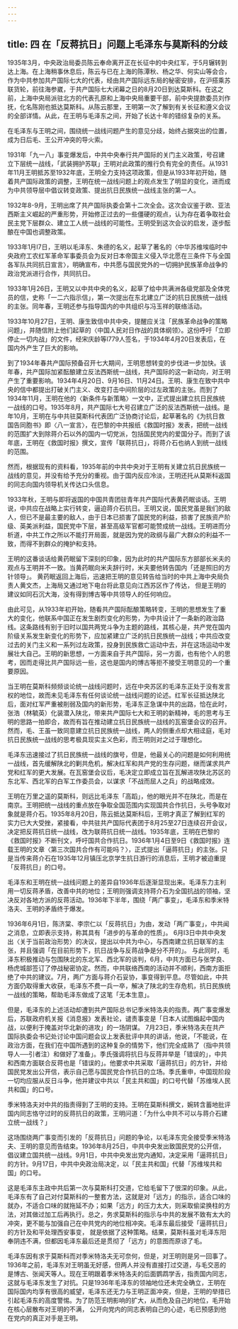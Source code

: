 ```yaml
---
---
---
```

title: 四  在「反蒋抗日」问题上毛泽东与莫斯科的分歧
---

1935年3月，中央政治局委员陈云奉命离开正在长征中的中央红军，于5月辗转到达上海。在上海稍事休息后，陈云与已在上海的陈潭秋、杨之华、何实山等会合，作为中共参加共产国际七大的代表，经由共产国际远东局的秘密安排，在沪搭乘苏联货轮，前往海参崴，于共产国际七大闭幕之日的8月20日到达莫斯科。在这之前，上海中央局派驻北方的代表孔原和上海中央局重要干部，前中央提款委员刘作抚，化名陈刚也抵达莫斯科。从陈云那里，王明第一次了解到有关长征和遵义会议的全部详情。从此，在王明与毛泽东之间，开始了长达十年的错综复杂的关系。

在毛泽东与王明之间，围绕统一战线问题产生的意见分歧，始终占据突出的位置，成为日后毛、王公开冲突的导火索。

1931年「九一八」事变爆发后，中共中央奉行共产国际的关门主义政策，号召建立下层统一战线，「武装拥护苏联」王明对此政策的推行负有完全的责任。从1931年11月王明抵苏至1932年底，王明全力支持这项政策，但是从1933年初开始，随着共产国际政策的调整，王明在统一战线问题上的观点发生了明显的变化，进而成为中共领导层中倡议转变政策、提出抗日民族统一战线主张的第一人。

1932年8-9月，王明出席了共产国际执委会第十二次全会。这次会议鉴于欧、亚法西斯主义崛起的严重形势，开始修正过去的一些僵硬的观点，认为存在着争取社会民主党下层群众、建立工人统一战线的可能性。王明受到这次会议的启发，逐步酝酿在中国也调整政策。

1933年1月I7日，王明以毛泽东、朱德的名义，起草了著名的〈中华苏维埃临时中央政府工农红军革命军事委员会为反对日本帝国主义侵入华北愿在三条件下与全国各军队共同抗日宣言〉，明确宣布，中共愿与国民党外的一切拥护民族革命战争的政治党派进行合作，共同抗日。

1933年1月26日，王明又以中共中央的名义，起草了给中共满洲各级党部及全体党员的信，史称「一二六指示信」，第一次提出在东北建立广泛的抗日民族统一战线的主张。同年春，王明还参与指导国内的中共组织与冯玉祥的联络活动。

1933年10月27日，王明、康生致信中共中央，提醒应关注「民族革命战争的策略问题」，并随信附上他们起草的〈中国人民对日作战的具体纲领〉。这份呼吁「立即停止一切内战」的文件，经宋庆龄等l779人签名，于1934年4月20日发表后，在国内外产生了巨大的影响。

到了1934年春共产国际预备召开七大期间，王明思想转变的步伐进一步加快。该年春，共产国际加紧酝酿建立反法西斯统一战线，共产国际的这一新动向，对王明产生了重要影响。1934年4月20日、9月16日、11月24日。王明、康生在致中共中央的信中都提出打破关门主义、改变打击中间阶层的过左政策的主张。而到了1934年11月，王明在他的〈新条件与新策略〉一文中，正式提出建立抗日民族统一战线的口号。1935年8月，共产国际七大号召建立广泛的反法西斯统一战线。是年10月，王明在与中共驻莫斯科代表团广泛协商讨论后，起草著名的《为抗日救国告同胞书》即〈八一宣言〉，在巴黎的中共报纸《救国时报》发表，把统一战线的范围扩大到除蒋介石以外的国内一切党派，包括国民党内的爱国分子。而到了该年底，王明在《救国时报》撰文，宣传「联蒋抗日」，将蒋介石也纳人到统一战线的范围。

然而，根据现有的资料看，1935年前的中共中央对于王明有关建立抗日民族统一战线的意见，并没有给予充分的重视。由于国内反应冷淡，王明还托从莫斯科返国的同志向国内领导机关传达口头信息。

1933年秋，王明与即将返国的中国共青团驻青年共产国际代表黄药眠谈话。王明说，中共应在战略上实行转变，逼迫蒋介石抗日。王明又说，国民党虽是我们的敌人，但已不是最主要的敌人，由于日本已损害了国民党的利益，损害了民族资产阶级、英美派利益，国民党中下层，甚至高级军官都可能赞成统一战线。王明进而分析道，中共工作之所以不能打开局面，就是因为党的政纲与最广大群众的利益不一致，而得不到群众的掩护和支持。 

王明的这番谈话给黄药眠留下深刻的印象，因为此时的共产国际东方部部长米夫的观点与王明并不一致。当黄药眠向米夫辞行时，米夫要他转告国内「还是照旧的方针领导」。 黄药眠返回上海后，迅速把王明的意见转告给当时的中共上海中央局负责人黄文杰，上海局又通过地下电台将此意见向江西苏区作了传达， 但是王明的建议如同石沉大海，没有得到博古等中共领导人的任何响应。

由此可见，从1933年初开始，随看共产国际酝酿策略转变，王明的思想发生了重大的变化，他联系中国正在发生剧烈变化的形势，为中共设计了一条新的政治路线。这条路线有别于旧时以国共两党斗争为主题的路线，其核心是，共产党在国内阶级关系发生新变化的形势下，应加紧建立广泛的抗日民族统一战线；中共应改变过去的关门主义和一系列过左政策，投身到民族救亡运动中去，并在这场运动中发展壮大自己。王明的新思想，一方面来自于共产国际，另一方面，也有他个人的思考，因而走得比共产国际远一些，这也是国内的博古等拒不接受王明意见的一个重要原因。

当王明在莫斯科频频谈论统一战线问题时，远在中央苏区的毛泽东正处于没有发言权的地位，故而未见毛泽东有任何谈论统一战线问题的论述。红军长征抵达陕北后，面对红军严重被削弱及国内的新形势，毛泽东正急谋中共的出路，恰在此时，张浩（林毓英）化装潜入陕北，带来共产国际七大和王明的新精神，毛的思考与王明的思路一拍即合，故而有旨在推动建立抗日民族统一战线的瓦窑堡会议的召开。然而，毛、王虽一致同意建立抗日民族统一战线，两人的侧重点却大相迳庭，毛对抗日民族统一战线的思考极具现实主义色彩，而王明则对之过于理想化。

毛泽东迅速接过了抗日民族统一战线的旗号，但是，他最关心的问题是如何利用统一战线，首先缓解陕北的剿共危机，解决红军和共产党的生存问题，继而谋求共产党和红军的更大发展。在瓦窑堡会议后，毛决定立即成立旨在瓦解进攻陕北苏区的东北军、西北军的白军工作委员会，以谋求「不战而屈人之兵」的战略成效。

王明在万里之遥的莫斯科，则远比毛泽东「高蹈」，他的眼光并不在陕北，而是在南京。王明把统一战线的重点放在争取全国范围内实现国共合作抗日，头号争取对象就是蒋介石。1935年8月20日，陈云抵达莫斯科后，王明才真正了解到红军的实力已大大受挫，紧接看，中共驻共产国际代表团于8月25至27日连续召开会议，决定把反蒋抗日统一战线，改为联蒋抗日统一战线。1935年底，王明在巴黎的《救国时报》不断刊文，呼吁国共合作抗日。1936年1月4日至9日《救国时报》连载王明的文章〈第三次国共合作有可能吗？〉，正式提出「逼蒋抗日」的主张。只是当传来蒋介石在1935年12月镇压北京学生抗日游行的消息后，王明才被迫重提「反蒋抗日」的口号。

毛泽东和王明在统一战线问题上的差异自1936年后逐渐显现出来。毛泽东力主利用一切反蒋矛盾，改善中共的地位；王明则强调支持蒋介石为全国抗战的领袖，坚决反对各地方派的反蒋活动。1936年下半年，围绕「两广事变」，毛泽东和季米特洛夫、王明的矛盾终于爆发。

1936年6月1日，陈济棠、李宗仁以「反蒋抗日」为由，发动「两广事变」，中共闻之消息，立即表示支持，称其具有「进步的与革命的性质」。 6月I3日中共中央发出〈关于当前政治形势〉的决议，提出以中共为中心，与西南建立抗日联军的主张，并且强调「在目前形势下，抗日战争与反蒋战争是分不开的」。 与此同时，毛泽东积极推动与包围陕北的东北军、西北军的谈判，6月，中共方面已与张学良、杨虎城部签订了停战秘密协定。然而，中共联络西南的活动并不顺利，西南方面拒绝了中共的建议。7月，两广方面与蒋介石妥协，事变得到平息。尽管如此，中共方面仍取得重大收获，毛泽东不费一兵一卒，解决了陕北的生存危机，抗日民族统一战线的策略，帮助毛泽东做成了这笔「无本生意」。

但是，毛泽东的上述活动却遭到共产国际总书记季米特洛夫的指责。两广事变爆发后，苏联政府机关报《消息报》发表社论，谴责事变是「日本人试图煽起中国内战，以便利于掩盖对华北新的进攻」的一场阴谋。 7月23日，季米特洛夫在共产国际执委会书记处讨论中国问题会议上发表批评中共的讲话，他说，「不能说，在政治方面，在我们在中国所遇到的这种复杂的情势下，他们完全成熟了（指中共领导人──引者注）和做好了准备」。季氏强调将抗日与反蒋并举是「错误的」，中共和西南方面联合反蒋也是「错误的」。他要求中共采取「逼蒋抗日」的方针，并给国民党发出公开信，表示自己愿与国民党合作抗日的立场。季氏重申，中国现阶段一切均应服从反日斗争，他并建议中共以「民主共和国」的口号代替「苏维埃人民共和国」的口号。 

季米特洛夫对中共的指责得到了王明的支持。王明在莫斯科撰文，婉转含蓄地批评国内同志恪守过时的反蒋抗日的政策，王明问道：「为什么中共不可以与蒋介石建立统一战线？」  

这场围绕两广事变而引发的「反蒋抗日」问题的争论，以毛泽东完全接受季米特洛夫、王明的意见而告结束。1936年8月25日，中共中央发出致国民党的公开信，倡议建立国共统一战线。9月1日，中共中央发出党内通知，决定采用「逼蒋抗日」的方针。9月17日，中共中央政治局决定，以「民主共和国」代替「苏维埃共和国」的口号。

这是毛泽东主政中共后第一次与莫斯科打交道，它给毛留下了很深的印象。从此，毛泽东有了自己对付莫斯科的一整套方法，这就是对「远方」的指示，适合口味的就办，不适合口味的就拖延不办；如果「远方」的压力太大，则采取偷梁换柱的方法，对其做过加工后再执行。总之，务求莫斯科的指示与中共的发展不致有太大的冲突，更不能与加强自己在中共党内的地位相冲突。毛泽东最后接受「逼蒋抗日」的方针及和平处理西安事变，  就是依据了这种策略。结果，莫斯科虽对毛泽东阳奉阴违不满，但都因毛泽东最后还是贯彻了「远方」的意图而原谅了毛。

毛泽东因有求于莫斯科而对季米特洛夫无可奈何，但是，对王明则是另一回事了。1936年之前，毛泽东对王明虽无好感，但两人并没有直接打过交道，与毛交恶的是博古、张闻天等人。现在王明跟着季米特洛夫的后面鹦鹉学舌，指责国内同志，这就与毛泽东发生了对抗。只是1936年毛泽东的领袖地位还未完全确立，王明在国际国内均享有很高的威望，毛泽东还无力与王明正面冲突，但是，王明的举措已引起毛泽东的高度警惕。为了防范王明影响的扩大，从而危及自己的地位，毛开始在核心层散布对王明的不满， 公开向党内的同志表明自己的心迹，毛已预感到他在党内的真正对手是王明。
